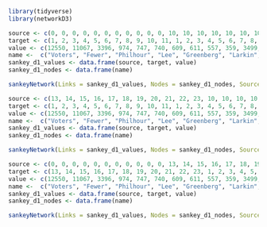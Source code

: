 

```r
library(tidyverse)
library(networkD3)
```

```r
source <- c(0, 0, 0, 0, 0, 0, 0, 0, 0, 0, 0, 10, 10, 10, 10, 10, 10, 10, 10, 10, 10, 9, 9, 9, 9, 9, 9, 9, 9, 9, 8, 8, 8, 8, 8, 8, 8, 8, 7, 7, 7, 7, 7, 7, 7, 6, 6, 6, 6, 6, 6, 5, 5, 5, 5, 5, 4, 4, 4, 4, 3, 3, 3)
target <- c(1, 2, 3, 4, 5, 6, 7, 8, 9, 10, 11, 1, 2, 3, 4, 5, 6, 7, 8, 9, 12, 1, 2, 3, 4, 5, 6, 7, 8, 12, 1, 2, 3, 4, 5, 6, 7, 12, 1, 2, 3, 4, 5, 6, 12, 1, 2, 3, 4, 5, 12, 1, 2, 3, 4, 12, 1, 2, 3, 12, 1, 2, 12)
value <- c(12550, 11067, 3396, 974, 747, 740, 609, 611, 557, 359, 3499, 139, 68, 12, 10, 26, 4, 43, 15, 9, 23, 88, 113, 82, 58, 62, 17, 28, 29, 52, 68, 108, 70, 81, 70, 27, 52, 55, 221, 167, 77, 61, 71, 32, 48, 67, 205, 242, 130, 56, 56, 164, 201, 121, 142, 90, 162, 312, 159, 147, 1554, 1175, 492)
name <-  c("Voters", "Fewer", "Philhour", "Lee", "Greenberg", "Larkin", "Kwong", "Lyens", "Jungreis", "D'Silva", "Thornley", "N/A", "Exhausted")
sankey_d1_values <- data.frame(source, target, value)
sankey_d1_nodes <- data.frame(name)
```


```r
sankeyNetwork(Links = sankey_d1_values, Nodes = sankey_d1_nodes, Source = "source", Target = "target", Value = "value", NodeID = "name", units = "voters", fontSize = 12, nodeWidth = 20)
```


```r
source <- c(13, 14, 15, 16, 17, 18, 19, 20, 21, 22, 23, 10, 10, 10, 10, 10, 10, 10, 10, 10, 10, 9, 9, 9, 9, 9, 9, 9, 9, 9, 8, 8, 8, 8, 8, 8, 8, 8, 7, 7, 7, 7, 7, 7, 7, 6, 6, 6, 6, 6, 6, 5, 5, 5, 5, 5, 4, 4, 4, 4, 3, 3, 3, 13, 14, 23, 24)
target <- c(1, 2, 3, 4, 5, 6, 7, 8, 9, 10, 11, 1, 2, 3, 4, 5, 6, 7, 8, 9, 12, 1, 2, 3, 4, 5, 6, 7, 8, 12, 1, 2, 3, 4, 5, 6, 7, 12, 1, 2, 3, 4, 5, 6, 12, 1, 2, 3, 4, 5, 12, 1, 2, 3, 4, 12, 1, 2, 3, 12, 1, 2, 12, 24, 24, 24, 10)
value <- c(12550, 11067, 3396, 974, 747, 740, 609, 611, 557, 359, 3499, 139, 68, 12, 10, 26, 4, 43, 15, 9, 23, 88, 113, 82, 58, 62, 17, 28, 29, 52, 68, 108, 70, 81, 70, 27, 52, 55, 221, 167, 77, 61, 71, 32, 48, 67, 205, 242, 130, 56, 56, 164, 201, 121, 142, 90, 162, 312, 159, 147, 1554, 1175, 492, 0, 0, 0, 0)
name <-  c("Voters", "Fewer", "Philhour", "Lee", "Greenberg", "Larkin", "Kwong", "Lyens", "Jungreis", "D'Silva", "Thornley", "N/A", "Exhausted", "Fewer", "Philhour", "Lee", "Greenberg", "Larkin", "Kwong", "Lyens", "Jungreis", "D'Silva", "Thornley", "N/A", ".")
sankey_d1_values <- data.frame(source, target, value)
sankey_d1_nodes <- data.frame(name)

sankeyNetwork(Links = sankey_d1_values, Nodes = sankey_d1_nodes, Source = "source", Target = "target", Value = "value", NodeID = "name", units = "voters", fontSize = 12, nodeWidth = 20)
```

```r
source <- c(0, 0, 0, 0, 0, 0, 0, 0, 0, 0, 0, 13, 14, 15, 16, 17, 18, 19, 20, 21, 22, 23, 10, 10, 10, 10, 10, 10, 10, 10, 10, 10, 9, 9, 9, 9, 9, 9, 9, 9, 9, 8, 8, 8, 8, 8, 8, 8, 8, 7, 7, 7, 7, 7, 7, 7, 6, 6, 6, 6, 6, 6, 5, 5, 5, 5, 5, 4, 4, 4, 4, 3, 3, 3, 13, 14, 23, 24)
target <- c(13, 14, 15, 16, 17, 18, 19, 20, 21, 22, 23, 1, 2, 3, 4, 5, 6, 7, 8, 9, 10, 11, 1, 2, 3, 4, 5, 6, 7, 8, 9, 12, 1, 2, 3, 4, 5, 6, 7, 8, 12, 1, 2, 3, 4, 5, 6, 7, 12, 1, 2, 3, 4, 5, 6, 12, 1, 2, 3, 4, 5, 12, 1, 2, 3, 4, 12, 1, 2, 3, 12, 1, 2, 12, 24, 24, 24, 10)
value <- c(12550, 11067, 3396, 974, 747, 740, 609, 611, 557, 359, 3499, 12550, 11067, 3396, 974, 747, 740, 609, 611, 557, 359, 3499, 139, 68, 12, 10, 26, 4, 43, 15, 9, 23, 88, 113, 82, 58, 62, 17, 28, 29, 52, 68, 108, 70, 81, 70, 27, 52, 55, 221, 167, 77, 61, 71, 32, 48, 67, 205, 242, 130, 56, 56, 164, 201, 121, 142, 90, 162, 312, 159, 147, 1554, 1175, 492, 0, 0, 0, 0)
name <-  c("Voters", "Fewer", "Philhour", "Lee", "Greenberg", "Larkin", "Kwong", "Lyens", "Jungreis", "D'Silva", "Thornley", "N/A", "Exhausted", "Fewer", "Philhour", "Lee", "Greenberg", "Larkin", "Kwong", "Lyens", "Jungreis", "D'Silva", "Thornley", "N/A", ".")
sankey_d1_values <- data.frame(source, target, value)
sankey_d1_nodes <- data.frame(name)

sankeyNetwork(Links = sankey_d1_values, Nodes = sankey_d1_nodes, Source = "source", Target = "target", Value = "value", NodeID = "name", units = "voters", fontSize = 12, nodeWidth = 20)
```

